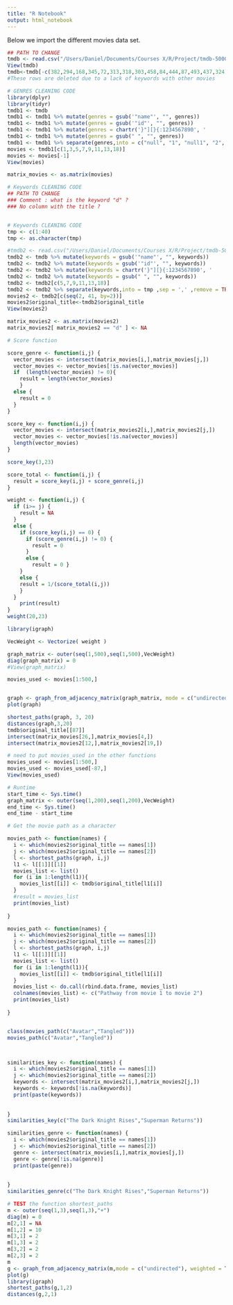 ```yaml
---
title: "R Notebook"
output: html_notebook
---
```


Below we import the different movies data set. 

```r
## PATH TO CHANGE 
tmdb <- read.csv("/Users/Daniel/Documents/Courses X/R/Project/tmdb-5000-movie-dataset/tmdb_5000_movies.csv",stringsAsFactors = FALSE) # import strings as characters 
View(tmdb)
tmdb<-tmdb[-c(382,294,168,345,72,313,318,303,458,84,444,87,493,437,324), ]
#These rows are deleted due to a lack of keywords with other movies

```

```r
# GENRES CLEANING CODE 
library(dplyr)
library(tidyr)
tmdb1 <- tmdb 
tmdb1 <- tmdb1 %>% mutate(genres = gsub('"name"', "", genres))
tmdb1 <- tmdb1 %>% mutate(genres = gsub('"id"', "", genres))
tmdb1 <- tmdb1 %>% mutate(genres = chartr('}"][}{:1234567890', '                 ', genres))
tmdb1 <- tmdb1 %>% mutate(genres = gsub(" ", "", genres))
tmdb1 <- tmdb1 %>% separate(genres,into = c("null", "1", "null1", "2", "null2", "3", "null3","4","null4", "5", "null5", "6"),sep = ',' ,remove = TRUE)
movies <- tmdb1[c(1,3,5,7,9,11,13,18)]
movies <- movies[-1]
View(movies)

matrix_movies <- as.matrix(movies)
```


```r
# Keywords CLEANING CODE 
## PATH TO CHANGE 
### Comment : what is the keyword "d" ? 
### No column with the title ? 


# Keywords CLEANING CODE 
tmp <- c(1:40)
tmp <- as.character(tmp)

#tmdb2 <- read.csv("/Users/Daniel/Documents/Courses X/R/Project/tmdb-5000-movie-dataset/tmdb_5000_movies.csv",stringsAsFactors = FALSE)
tmdb2 <- tmdb %>% mutate(keywords = gsub('"name"', "", keywords))
tmdb2 <- tmdb2 %>% mutate(keywords = gsub('"id"', "", keywords))
tmdb2 <- tmdb2 %>% mutate(keywords = chartr('}"][}{:1234567890', '                 ', keywords))
tmdb2 <- tmdb2 %>% mutate(keywords = gsub(" ", "", keywords))
tmdb2 <- tmdb2[c(5,7,9,11,13,18)]
tmdb2 <- tmdb2 %>% separate(keywords,into = tmp ,sep = ',' ,remove = TRUE)
movies2 <- tmdb2[c(seq(2, 41, by=2))]
movies2$original_title<-tmdb2$original_title
View(movies2)

matrix_movies2 <- as.matrix(movies2)
matrix_movies2[ matrix_movies2 == "d" ] <- NA
```



```r
# Score function 

score_genre <- function(i,j) {
  vector_movies <- intersect(matrix_movies[i,],matrix_movies[j,])
  vector_movies <- vector_movies[!is.na(vector_movies)]
  if  (length(vector_movies) != 0){
    result = length(vector_movies)
    }
  else {
    result = 0 
  }
}

score_key <- function(i,j) {
  vector_movies <- intersect(matrix_movies2[i,],matrix_movies2[j,])
  vector_movies <- vector_movies[!is.na(vector_movies)]
  length(vector_movies)
}

score_key(3,23)

score_total <- function(i,j) {
  result = score_key(i,j) + score_genre(i,j)
}

```

```r
weight <- function(i,j) {
  if (i>= j) {
    result = NA
  }
  else {
    if (score_key(i,j) == 0) {
      if (score_genre(i,j) != 0) {
        result = 0
      }
      else {
        result = 0 }
    }
    else {
    result = 1/(score_total(i,j))
    }
  }
    print(result)
}
weight(20,23)
```

```r
library(igraph)

VecWeight <- Vectorize( weight )

graph_matrix <- outer(seq(1,500),seq(1,500),VecWeight) 
diag(graph_matrix) = 0 
#View(graph_matrix)

movies_used <- movies[1:500,]


graph <- graph_from_adjacency_matrix(graph_matrix, mode = c("undirected"), weighted = T)
plot(graph)

shortest_paths(graph, 3, 20)
distances(graph,3,20)
tmdb$original_title[[87]]
intersect(matrix_movies[26,],matrix_movies[4,])
intersect(matrix_movies2[12,],matrix_movies2[19,])


```

```r
# need to put movies_used in the other functions
movies_used <- movies[1:500,]
movies_used <- movies_used[-87,]
View(movies_used)
```

```r
# Runtime 
start_time <- Sys.time()
graph_matrix <- outer(seq(1,200),seq(1,200),VecWeight) 
end_time <- Sys.time()
end_time - start_time
```

```r

# Get the movie path as a character 

movies_path <- function(names) {
  i <- which(movies2$original_title == names[1])
  j <- which(movies2$original_title == names[2])
  l <- shortest_paths(graph, i,j)
  l1 <- l[[1]][[1]]
  movies_list <- list()
  for (i in 1:length(l1)){
    movies_list[[i]] <- tmdb$original_title[l1[i]]
  }
  #result = movies_list
  print(movies_list)
  
}

movies_path <- function(names) {
  i <- which(movies2$original_title == names[1])
  j <- which(movies2$original_title == names[2])
  l <- shortest_paths(graph, i,j)
  l1 <- l[[1]][[1]]
  movies_list <- list()
  for (i in 1:length(l1)){
    movies_list[[i]] <- tmdb$original_title[l1[i]]
  }
  movies_list <- do.call(rbind.data.frame, movies_list)
  colnames(movies_list) <- c("Pathway from movie 1 to movie 2")
  print(movies_list)
  
}


class(movies_path(c("Avatar","Tangled")))
movies_path(c("Avatar","Tangled"))




```

```r

similarities_key <- function(names) {
  i <- which(movies2$original_title == names[1])
  j <- which(movies2$original_title == names[2])
  keywords <- intersect(matrix_movies2[i,],matrix_movies2[j,])
  keywords <- keywords[!is.na(keywords)]
  print(paste(keywords))
  
  
}
similarities_key(c("The Dark Knight Rises","Superman Returns"))

similarities_genre <- function(names) {
  i <- which(movies2$original_title == names[1])
  j <- which(movies2$original_title == names[2])
  genre <- intersect(matrix_movies[i,],matrix_movies[j,])
  genre <- genre[!is.na(genre)]
  print(paste(genre))
  
  
}
similarities_genre(c("The Dark Knight Rises","Superman Returns"))

```


```r
# TEST the function shortest_paths
m <- outer(seq(1,3),seq(1,3),"+")
diag(m) = 0
m[2,1] = NA
m[1,2] = 10
m[3,1] = 2
m[1,3] = 2
m[3,2] = 2
m[2,3] = 2
m
g <- graph_from_adjacency_matrix(m,mode = c("undirected"), weighted = T)
plot(g)
library(igraph)
shortest_paths(g,1,2)
distances(g,2,1)
```




